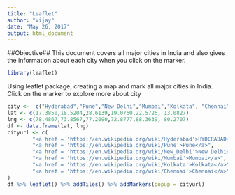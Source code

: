 ---
title: "Leaflet"
author: "Vijay"
date: "May 26, 2017"
output: html_document
---

##Objective##
This document covers all major cities in India and also gives the information about each city when you click on the marker.

```{r , echo= TRUE}
library(leaflet)
```

Using leaflet package, creating a map and mark all major cities in India. Click on the marker to explore more about city

```{r}
city <-  c("Hyderabad","Pune","New Delhi","Mumbai","Kolkata", "Chennai")
lat <- c(17.3850,18.5204,28.6139,19.0760,22.5726, 13.0827)
lng <- c(78.4867,73.8567,77.2090,72.8777,88.3639, 80.2707)
df <- data.frame(lat, lng)
cityurl <- c(
        "<a href = 'https://en.wikipedia.org/wiki/Hyderabad'>HYDERABAD</a>",
        "<a href = 'https://en.wikipedia.org/wiki/Pune'>Pune</a>",
        "<a href = 'https://en.wikipedia.org/wiki/New_Delhi'>New Delhi</a>",
        "<a href = 'https://en.wikipedia.org/wiki/Mumbai'>Mumbai</a>",
        "<a href = 'https://en.wikipedia.org/wiki/Kolkata'>Kolkata</a>",
        "<a href = 'https://en.wikipedia.org/wiki/Chennai'>Chennai</a>"
)
df %>% leaflet() %>% addTiles() %>% addMarkers(popup = cityurl)
```

